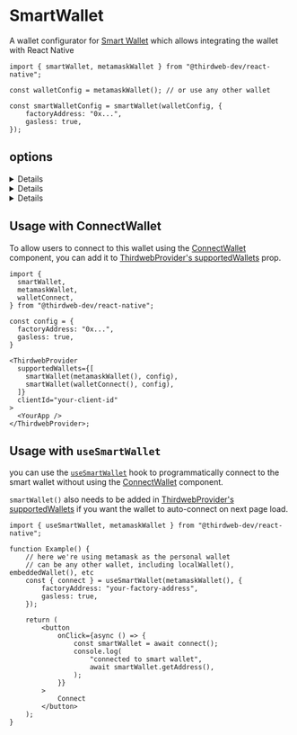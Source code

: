 
<WalletsBreadcrumb name="Smart Wallet" slug="smart" />

# SmartWallet

A wallet configurator for [Smart Wallet](/wallets/smart-wallet) which allows integrating the wallet with React Native

```tsx
import { smartWallet, metamaskWallet } from "@thirdweb-dev/react-native";

const walletConfig = metamaskWallet(); // or use any other wallet

const smartWalletConfig = smartWallet(walletConfig, {
	factoryAddress: "0x...",
	gasless: true,
});
```

## options

<Details summary="walletConfig">

Provide a `WalletConfig` object to use as the personal wallet for the Smart Wallet. You can get this object by calling a wallet configurator function such as `metamaskWallet()`

You can see the list of available wallet configurators for React Native [here](/react-native/v4/connecting-wallets).

</Details>

<Details summary="factoryAddress">

The address of the Smart Wallet Factory contract.

Must be a `string`.

</Details>

<Details summary="gasless">

Whether to turn on or off gasless transactions.

- If set to `true`, all gas fees will be paid by a paymaster.
- If set to `false`, all gas fees will be paid by the Smart Wallet itself (needs to be funded).

Must be a `boolean`.

</Details>

## Usage with ConnectWallet

To allow users to connect to this wallet using the [ConnectWallet](/references/react-native/v4/ConnectWallet) component, you can add it to [ThirdwebProvider's supportedWallets](/react-native/v4/connecting-wallets#supported-wallets) prop.

```tsx
import {
  smartWallet,
  metamaskWallet,
  walletConnect,
} from "@thirdweb-dev/react-native";

const config = {
  factoryAddress: "0x...",
  gasless: true,
}

<ThirdwebProvider
  supportedWallets={[
    smartWallet(metamaskWallet(), config),
    smartWallet(walletConnect(), config),
  ]}
  clientId="your-client-id"
>
  <YourApp />
</ThirdwebProvider>;
```

## Usage with `useSmartWallet`

you can use the [`useSmartWallet`](/references/react-native/v4/useSmartWallet) hook to programmatically connect to the smart wallet without using the [ConnectWallet](/references/react-native/v4/ConnectWallet) component.

`smartWallet()` also needs to be added in [ThirdwebProvider's supportedWallets](/react-native/v4/connecting-wallets#supported-wallets) if you want the wallet to auto-connect on next page load.

```tsx
import { useSmartWallet, metamaskWallet } from "@thirdweb-dev/react-native";

function Example() {
	// here we're using metamask as the personal wallet
	// can be any other wallet, including localWallet(), embeddedWallet(), etc
	const { connect } = useSmartWallet(metamaskWallet(), {
		factoryAddress: "your-factory-address",
		gasless: true,
	});

	return (
		<button
			onClick={async () => {
				const smartWallet = await connect();
				console.log(
					"connected to smart wallet",
					await smartWallet.getAddress(),
				);
			}}
		>
			Connect
		</button>
	);
}
```
